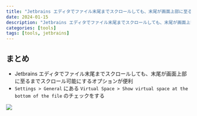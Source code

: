 ```yaml
---
title: "Jetbrains エディタでファイル末尾までスクロールしても、末尾が画面上部に至るまでスクロール可能にするオプション"
date: 2024-01-15
description: "Jetbrains エディタでファイル末尾までスクロールしても、末尾が画面上部に至るまでスクロール可能にするオプションが便利"
categories: [tools]
tags: [tools, jetbrains]
---
```


## まとめ

- Jetbrains エディタでファイル末尾までスクロールしても、末尾が画面上部に至るまでスクロール可能にするオプションが便利
- `Settings > General` にある `Virtual Space > Show virtual space at the bottom of the file` のチェックをする

![](./jetbrains-virtual-space-settings.png)
